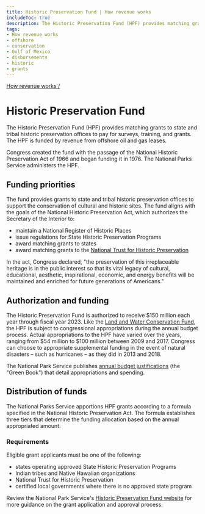 ```yaml
---
title: Historic Preservation Fund | How revenue works
includeToc: true
description: The Historic Preservation Fund (HPF) provides matching grants to state and tribal historic preservation offices to pay for surveys, training, and grants. The HPF is funded by revenue from offshore oil and gas leases.
tags:
- How revenue works
- offshore
- conservation
- Gulf of Mexico
- disbursements
- historic
- grants
---
```


[How revenue works /](/how-revenue-works/)

# Historic Preservation Fund

The Historic Preservation Fund (HPF) provides matching grants to state and tribal historic preservation offices to pay for surveys, training, and grants. The HPF is funded by revenue from offshore oil and gas leases.

Congress created the fund with the passage of the National Historic Preservation Act of 1966 and began funding it in 1976. The National Parks Service administers the HPF.

## Funding priorities
The fund provides grants to state and tribal historic preservation offices to support the conservation of cultural and historic sites. The fund aligns with the goals of the National Historic Preservation Act, which authorizes the Secretary of the Interior to:

- maintain a National Register of Historic Places
- issue regulations for State Historic Preservation Programs
- award matching grants to states
- award matching grants to the [National Trust for Historic Preservation](https://savingplaces.org/)

In the act, Congress declared, "the preservation of this irreplaceable heritage is in the public interest so that its vital legacy of cultural, educational, aesthetic, inspirational, economic, and energy benefits will be maintained and enriched for future generations of Americans."

## Authorization and funding
The Historic Preservation Fund is <GlossaryTerm>authorized</GlossaryTerm> to receive $150 million each year through fiscal year 2023. Like the [Land and Water Conservation Fund](/how-revenue-works/land-and-water-conservation-fund), the HPF is subject to congressional appropriations during the annual budget process. Actual appropriations to the HPF have varied over the years, ranging from $54 million to $100 million between 2009 and 2017. Congress can choose to appropriate supplemental funding in the event of natural disasters – such as hurricanes – as they did in 2013 and 2018.

The National Park Service publishes [annual budget justifications](https://www.nps.gov/aboutus/budget.htm) (the "Green Book") that detail appropriations and spending.

## Distribution of funds
The National Parks Service apportions HPF grants according to a formula specified in the National Historic Preservation Act. The formula establishes three tiers that determine the funding allocation based on the annual appropriated amount.

### Requirements

Eligible grant applicants must be one of the following:

- states operating approved State Historic Preservation Programs
- Indian tribes and Native Hawaiian organizations
- National Trust for Historic Preservation
- certified local governments where there is no approved state program

Review the National Park Service's [Historic Preservation Fund website](https://www.nps.gov/preservation-grants/) for more guidance on the grant application and approval process.
